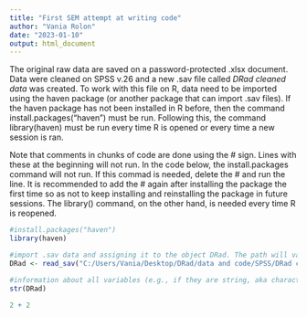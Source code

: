 ```yaml
---
title: "First SEM attempt at writing code"
author: "Vania Rolon"
date: "2023-01-10"
output: html_document
---
```


The original raw data are saved on a password-protected .xlsx document. Data were cleaned on SPSS v.26 and a new .sav file called *DRad cleaned data* was created. To work with this file on R, data need to be imported using the haven package (or another package that can import .sav files). If the haven package has not been installed in R before, then the command install.packages("haven") must be run. Following this, the command library(haven) must be run every time R is opened or every time a new session is ran.

Note that comments in chunks of code are done using the # sign. Lines with these at the beginning will not run. In the code below, the install.packages command will not run. If this commad is needed, delete the # and run the line. It is recommended to add the # again after installing the package the first time so as not to keep installing and reinstalling the package in future sessions. The library() command, on the other hand, is needed every time R is reopened.

```r
#install.packages("haven")
library(haven)

#import .sav data and assigning it to the object DRad. The path will vary from user to user, as everyone will have saved the cleaned data in different locations of their devices. Replace this path accordingly
DRad <- read_sav("C:/Users/Vania/Desktop/DRad/data and code/SPSS/DRad cleaned data.sav")

#information about all variables (e.g., if they are string, aka character, or categorical, aka factors)
str(DRad)
```


```r
2 + 2
```

